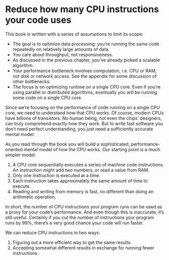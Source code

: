 # Reduce how many CPU instructions your code uses

This book is written with a series of assumptions to limit its scope:

* The goal is to optimize data processing: you're running the same code repeatedly on relatively large amounts of data.
* You care about throughput, not responsiveness.
* As discussed in the previous chapter, you've already picked a scalable algorithm.
* Your performance bottleneck involves computation, i.e. CPU or RAM, not disk or network access.
  See the appendix for some discussion of other bottlenecks.
* The focus is on optimizing runtime on a single CPU core.
  Even if you're using parallel or distributed algorithms, eventually you will be running some code on a single CPU core.

Since we're focusing on the performance of code running on a single CPU core, we need to understand how that CPU works.
Of course, modern CPUs have billions of transistors.
No human being, not even the chips' designers, can truly comprehend exactly how they work.
But to write fast software you don't need perfect understanding, you just need a sufficiently accurate mental model.

As you read through the book you will build a sophisticated, performance-oriented mental model of how the CPU works.
Our starting point is a much simpler model:

1. A CPU core sequentially executes a series of machine code instructions.
   An instruction might add two numbers, or read a value from RAM.
2. Only one instruction is executed at a time.
3. Each instruction takes approximately the same amount of time to execute.
4. Reading and writing from memory is fast, no different than doing an arithmetic operation.

In short, the number of CPU instructions your program runs can be used as a proxy for your code's performance.
And even though this is inaccurate, it's still useful.
Certainly if you cut the number of instructions your program runs by 99%, there's a very good chance your code will run faster.

We can reduce CPU instructions in two ways:

1. Figuring out a more efficient way to get the same results.
2. Accepting somewhat different results in exchange for running fewer instructions.
